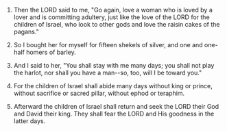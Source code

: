 
1. Then the LORD said to me, "Go again, love a woman who is loved by a lover and is committing adultery, just like the love of the LORD for the children of Israel, who look to other gods and love the raisin cakes of the pagans."

2. So I bought her for myself for fifteen shekels of silver, and one and one-half homers of barley.

3. And I said to her, "You shall stay with me many days; you shall not play the harlot, nor shall you have a man--so, too, will I be toward you."

4. For the children of Israel shall abide many days without king or prince, without sacrifice or sacred pillar, without ephod or teraphim.

5. Afterward the children of Israel shall return and seek the LORD their God and David their king. They shall fear the LORD and His goodness in the latter days.


